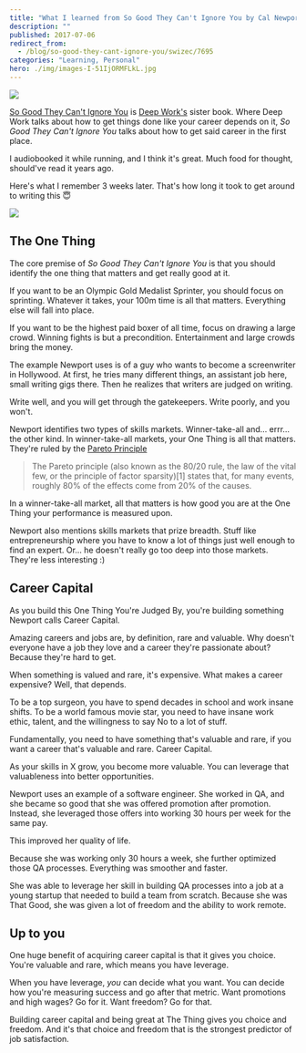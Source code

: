 ```yaml
---
title: "What I learned from So Good They Can't Ignore You by Cal Newport"
description: ""
published: 2017-07-06
redirect_from:
  - /blog/so-good-they-cant-ignore-you/swizec/7695
categories: "Learning, Personal"
hero: ./img/images-I-51IjORMFLkL.jpg
---
```


[![](./img/images-I-51IjORMFLkL.jpg)](https://www.amazon.com/gp/product/1455509124/ref=as_li_tl?ie=UTF8&camp=1789&creative=9325&creativeASIN=1455509124&linkCode=as2&tag=ageewitahat-20&linkId=587d677953d0d74a82ea05cfaf4bc611)

[So Good They Can't Ignore You](https://www.amazon.com/gp/product/1455509124/ref=as_li_tl?ie=UTF8&camp=1789&creative=9325&creativeASIN=1455509124&linkCode=as2&tag=ageewitahat-20&linkId=587d677953d0d74a82ea05cfaf4bc611) is [Deep Work's](https://swizec.com/blog/what-i-learned-from-cal-newports-deep-work/) sister book. Where Deep Work talks about how to get things done like your career depends on it, _So Good They Can't Ignore You_ talks about how to get said career in the first place.

I audiobooked it while running, and I think it's great. Much food for thought, should've read it years ago.

Here's what I remember 3 weeks later. That's how long it took to get around to writing this 😇

![](https://swizec.com/wp-content/uploads/2017/07/good-shit-stays.jpg)

## The One Thing

The core premise of _So Good They Can't Ignore You_ is that you should identify the one thing that matters and get really good at it.

If you want to be an Olympic Gold Medalist Sprinter, you should focus on sprinting. Whatever it takes, your 100m time is all that matters. Everything else will fall into place.

If you want to be the highest paid boxer of all time, focus on drawing a large crowd. Winning fights is but a precondition. Entertainment and large crowds bring the money.

The example Newport uses is of a guy who wants to become a screenwriter in Hollywood. At first, he tries many different things, an assistant job here, small writing gigs there. Then he realizes that writers are judged on writing.

Write well, and you will get through the gatekeepers. Write poorly, and you won't.

Newport identifies two types of skills markets. Winner-take-all and… errr… the other kind. In winner-take-all markets, your One Thing is all that matters. They're ruled by the [Pareto Principle](https://en.wikipedia.org/wiki/Pareto_principle)

> The Pareto principle (also known as the 80/20 rule, the law of the vital few, or the principle of factor sparsity)\[1] states that, for many events, roughly 80% of the effects come from 20% of the causes.

In a winner-take-all market, all that matters is how good you are at the One Thing your performance is measured upon.

Newport also mentions skills markets that prize breadth. Stuff like entrepreneurship where you have to know a lot of things just well enough to find an expert. Or… he doesn't really go too deep into those markets. They're less interesting :)

## Career Capital

As you build this One Thing You're Judged By, you're building something Newport calls Career Capital.

Amazing careers and jobs are, by definition, rare and valuable. Why doesn't everyone have a job they love and a career they're passionate about? Because they're hard to get.

When something is valued and rare, it's expensive. What makes a career expensive? Well, that depends.

To be a top surgeon, you have to spend decades in school and work insane shifts. To be a world famous movie star, you need to have insane work ethic, talent, and the willingness to say No to a lot of stuff.

Fundamentally, you need to have something that's valuable and rare, if you want a career that's valuable and rare. Career Capital.

As your skills in X grow, you become more valuable. You can leverage that valuableness into better opportunities.

Newport uses an example of a software engineer. She worked in QA, and she became so good that she was offered promotion after promotion. Instead, she leveraged those offers into working 30 hours per week for the same pay.

This improved her quality of life.

Because she was working only 30 hours a week, she further optimized those QA processes. Everything was smoother and faster.

She was able to leverage her skill in building QA processes into a job at a young startup that needed to build a team from scratch. Because she was That Good, she was given a lot of freedom and the ability to work remote.

## Up to you

One huge benefit of acquiring career capital is that it gives you choice. You're valuable and rare, which means you have leverage.

When you have leverage, _you_ can decide what you want. You can decide how you're measuring success and go after that metric. Want promotions and high wages? Go for it. Want freedom? Go for that.

Building career capital and being great at The Thing gives you choice and freedom. And it's that choice and freedom that is the strongest predictor of job satisfaction.
